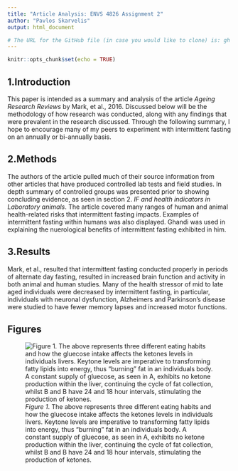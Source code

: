 ```yaml
---
title: "Article Analysis: ENVS 4826 Assignment 2"
author: "Pavlos Skarvelis"
output: html_document

# The URL for the GitHub file (in case you would like to clone) is: gh repo clone Pavlosskarvelis/ENVS-4826---Assignment-2
---
```


```r
knitr::opts_chunk$set(echo = TRUE)
```

## 1.Introduction

This paper is intended as a summary and analysis of the article *Ageing Research Reviews* by Mark, et al., 2016. Discussed below will be the methodology of how research was conducted, along with any findings that were prevalent in the research discussed. Through the following summary, I hope to encourage many of my peers to experiment with intermittent fasting on an annually or bi-annually basis.

## 2.Methods

The authors of the article pulled much of their source information from other articles that have produced controlled lab tests and field studies. In depth summary of controlled groups was presented prior to showing concluding evidence, as seen in section 2. *IF and health indicators in Laboratory animals*. The article covered many ranges of human and animal health-related risks that intermittent fasting impacts. Examples of intermittent fasting within humans was also displayed. Ghandi was used in explaining the nuerological benefits of intermittent fasting exhibited in him. 

## 3.Results

Mark, et al., resulted that intermittent fasting conducted properly in periods of alternate day fasting, resulted in increased brain function and activity in both animal and human studies. Many of the health stressor of mid to late aged individuals were decreased by intermittent fasting, in particular, individuals with neuronal dysfunction, Alzheimers and Parkinson's disease were studied to have fewer memory lapses and increased motor functions. 

## Figures 

![*Figure 1*. The above represents three different eating habits and how the gluecose intake affects the ketones levels in individuals livers. Keytone levels are imperative to transforming fatty lipids into energy, thus "burning" fat in an individuals body. A constant supply of gluecose, as seen in A, exhibits no ketone production within the liver, continuing the cycle of fat collection, whilst B and B have 24 and 18 hour intervals, stimulating the production of ketones.](https://ars.els-cdn.com/content/image/1-s2.0-S1568163716302513-gr1_lrg.jpg) 
